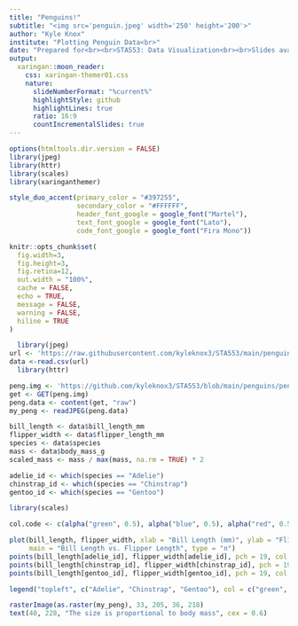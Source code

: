 ```yaml
---
title: "Penguins!"
subtitle: "<img src='penguin.jpeg' width='250' height='200'>"
author: "Kyle Knox"
institute: "Plotting Penguin Data<br>"
date: "Prepared for<br><br>STA553: Data Visualization<br><br>Slides available at: [RPubs URL](https://your-RPubs-url) AND [GitHub URL](https://your-GitHub-url)"
output:
  xaringan::moon_reader:
    css: xaringan-themer01.css
    nature:
      slideNumberFormat: "%current%"
      highlightStyle: github
      highlightLines: true
      ratio: 16:9
      countIncrementalSlides: true
---
```


```r
options(htmltools.dir.version = FALSE)
library(jpeg)
library(httr)
library(scales)
library(xaringanthemer)

style_duo_accent(primary_color = "#397255",
                 secondary_color = "#FFFFFF",
                 header_font_google = google_font("Martel"),
                 text_font_google = google_font("Lato"),
                 code_font_google = google_font("Fira Mono"))

knitr::opts_chunk$set(
  fig.width=3, 
  fig.height=3, 
  fig.retina=12,
  out.width = "100%",
  cache = FALSE,
  echo = TRUE,
  message = FALSE, 
  warning = FALSE,
  hiline = TRUE
)
```
```r
  library(jpeg)
url <- 'https://raw.githubusercontent.com/kyleknox3/STA553/main/penguins/w03-penguins.csv'
data <-read.csv(url)
  library(httr)

peng.img <- 'https://github.com/kyleknox3/STA553/blob/main/penguins/penguin.jpeg?raw=true'
get <- GET(peng.img)
peng.data <- content(get, "raw")
my_peng <- readJPEG(peng.data)

bill_length <- data$bill_length_mm
flipper_width <- data$flipper_length_mm
species <- data$species
mass <- data$body_mass_g
scaled_mass <- mass / max(mass, na.rm = TRUE) * 2

adelie_id <- which(species == "Adelie")
chinstrap_id <- which(species == "Chinstrap")
gentoo_id <- which(species == "Gentoo")

library(scales)

col.code <- c(alpha("green", 0.5), alpha("blue", 0.5), alpha("red", 0.5))

plot(bill_length, flipper_width, xlab = "Bill Length (mm)", ylab = "Flipper Length (mm)", 
     main = "Bill Length vs. Flipper Length", type = "n")
points(bill_length[adelie_id], flipper_width[adelie_id], pch = 19, col = col.code[1], cex = scaled_mass[adelie_id])
points(bill_length[chinstrap_id], flipper_width[chinstrap_id], pch = 19, col = col.code[2], cex = scaled_mass[chinstrap_id])
points(bill_length[gentoo_id], flipper_width[gentoo_id], pch = 19, col = col.code[3], cex = scaled_mass[gentoo_id])

legend("topleft", c("Adelie", "Chinstrap", "Gentoo"), col = c("green", "blue", "red"), pch = c(19, 19, 19), cex = 0.75)

rasterImage(as.raster(my_peng), 33, 205, 36, 218)
text(40, 228, "The size is proportional to body mass", cex = 0.6)
```